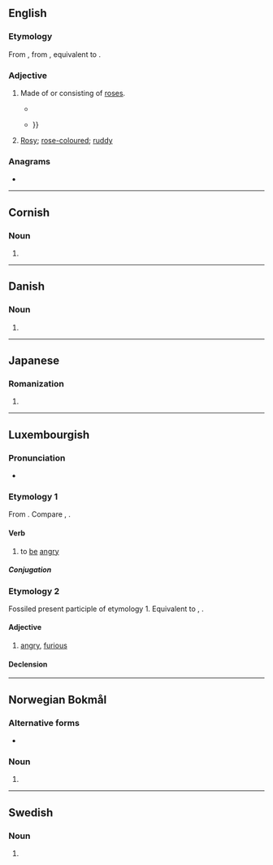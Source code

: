 {{also|Rosen}}
==English==

===Etymology===
From {{etyl|enm|en}} {{m|enm|rosen}}, from {{etyl|ang|en}} {{m|ang|rōsen||of roses; rosy}}, equivalent to {{suffix|rose|en|pos=adjective|lang=en}}.

===Adjective===
{{en-adj}}

# {{lb|en|obsolete|or|archaic}} Made of or consisting of [[rose]]s.
#* {{quote-text|year=1662|author=Alexander Petrie|title=A Compendious History of the Catholick Church|passage=In the year 1577. he confirmed the Fraternity of the Virgine Mary, and by Bull he gave Indulgences for a year unto all who would say a '''Rosen''' crown unto the Virgine, that is, if they would say five ''Paternosters'', and fifty ''Ave Maryas''.}}
#* {{quote-text|year=2002|author=Marsha Keith Schuchard|title=Restoring the Temple of Vision|passage=Prediction, the Image whereof is a Crowne with a Rose, or a '''Rosen''' Crown, with the letter F seated or planted upon the same ... a certaine English Prince, whose name should begin with F, as for example, Frederike {{...}}}}
# {{lb|en|obsolete|or|archaic}} [[rosy|Rosy]]; [[rose-coloured]]; [[ruddy]]

{{Webster 1913}}

===Anagrams===
* {{anagrams|en|Ensor|Norse|Rones|noser|oners|renos|senor|seron|señor|snore}}

----

==Cornish==

===Noun===
{{head|kw|singulative|g=f}}

# {{singulative of|ros||roses|lang=kw}}

----

==Danish==

===Noun===
{{head|da|noun form|g=c}}

# {{singular definite of|rose|lang=da}}

----

==Japanese==

===Romanization===
{{ja-romaji}}

# {{ja-romanization of|ろせん}}

----

==Luxembourgish==

===Pronunciation===
* {{IPA|/ˈʀoːzən/|lang=lb}}

===Etymology 1===
From {{inh|lb|gmh|rāsen}}. Compare {{cog|de|rasen}}, {{cog|nl|razen}}.

====Verb====
{{lb-verb||geroost|sinn}}

# to [[be]] [[angry]]

=====Conjugation=====
{{rfinfl|lb|verb}}

===Etymology 2===
Fossiled present participle of etymology 1. Equivalent to {{cog|de|rasend}}, {{cog|nl|razend}}.

====Adjective====
{{lb-adj}}

# [[angry]], [[furious]]

====Declension====
{{lb-decl-adj}}

----

==Norwegian Bokmål==

===Alternative forms===
* {{l|nb|rosa}}

===Noun===
{{head|nb|noun form|g=m|g2=f}}

# {{inflection of|rose||definite|m|s|lang=nb}}

----

==Swedish==

===Noun===
{{head|sv|noun form}}

# {{sv-noun-form-def|ros}}